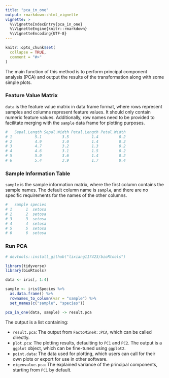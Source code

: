 ---
title: "pca_in_one"
output: rmarkdown::html_vignette
vignette: >
  %\VignetteIndexEntry{pca_in_one}
  %\VignetteEngine{knitr::rmarkdown}
  %\VignetteEncoding{UTF-8}
---

```{r, include = FALSE}
knitr::opts_chunk$set(
  collapse = TRUE,
  comment = "#>"
)
```

The main function of this method is to perform principal component analysis (PCA) and output the results of the transformation along with some simple plots.

### Feature Value Matrix

`data` is the feature value matrix in data frame format, where rows represent samples and columns represent feature values. It should only contain numeric feature values. Additionally, row names need to be provided to facilitate merging with the `sample` data frame for plotting purposes.

```{r,eval=FALSE}
#   Sepal.Length Sepal.Width Petal.Length Petal.Width
# 1          5.1         3.5          1.4         0.2
# 2          4.9         3.0          1.4         0.2
# 3          4.7         3.2          1.3         0.2
# 4          4.6         3.1          1.5         0.2
# 5          5.0         3.6          1.4         0.2
# 6          5.4         3.9          1.7         0.4
```

### Sample Information Table

`sample` is the sample information matrix, where the first column contains the sample names. The default column name is `sample`, and there are no specific requirements for the names of the other columns.

```{r,eval=FALSE}
#   sample species
# 1      1  setosa
# 2      2  setosa
# 3      3  setosa
# 4      4  setosa
# 5      5  setosa
# 6      6  setosa
```

### Run PCA

```{r, eval=FALSE}
# devtools::install_github("lixiang117423/bioRtools")

library(tidyverse)
library(bioRtools)

data <- iris[, 1:4]

sample <- iris$Species %>%
  as.data.frame() %>%
  rownames_to_column(var = "sample") %>%
  set_names(c("sample", "species"))

pca_in_one(data, sample) -> result.pca
```

The output is a list containing:

-   `result.pca`: The output from `FactoMineR::PCA`, which can be called directly.
-   `plot.pca`: The plotting results, defaulting to `PC1` and `PC2`. The output is a `ggplot` object, which can be fine-tuned using `ggplot2`.
-   `point.data`: The data used for plotting, which users can call for their own plots or export for use in other software.
-   `eigenvalue.pca`: The explained variance of the principal components, starting from `PC1` by default.
